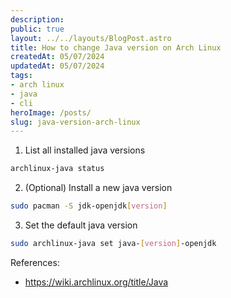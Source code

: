 ```yaml
---
description:
public: true
layout: ../../layouts/BlogPost.astro
title: How to change Java version on Arch Linux
createdAt: 05/07/2024
updatedAt: 05/07/2024
tags:
- arch linux
- java
- cli
heroImage: /posts/
slug: java-version-arch-linux
---
```


1. List all installed java versions

```bash
archlinux-java status
```

2. (Optional) Install a new java version

```bash
sudo pacman -S jdk-openjdk[version]
```

3. Set the default java version

```bash
sudo archlinux-java set java-[version]-openjdk
```

References:
- https://wiki.archlinux.org/title/Java
